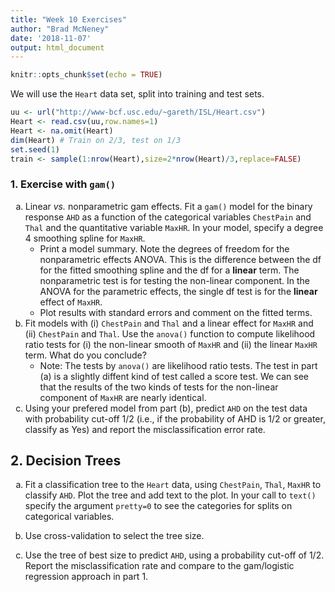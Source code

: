 ```yaml
---
title: "Week 10 Exercises"
author: "Brad McNeney"
date: '2018-11-07'
output: html_document
---
```


```r
knitr::opts_chunk$set(echo = TRUE)
```

We will use the `Heart` data set, split into training and 
test sets.

```r
uu <- url("http://www-bcf.usc.edu/~gareth/ISL/Heart.csv")
Heart <- read.csv(uu,row.names=1)
Heart <- na.omit(Heart)
dim(Heart) # Train on 2/3, test on 1/3
set.seed(1)
train <- sample(1:nrow(Heart),size=2*nrow(Heart)/3,replace=FALSE)
```


### 1. Exercise with `gam()`

(a) Linear *vs.* nonparametric gam effects. 
Fit a `gam()` model for the binary response `AHD` as a function
of the categorical variables `ChestPain` and `Thal` and 
the quantitative variable `MaxHR`. In your model, 
specify a degree 4 smoothing spline for `MaxHR`.
    + Print a model summary. Note the degrees of freedom
    for the nonparametric effects ANOVA. 
    This is the 
    difference between the df for the fitted smoothing spline
    and the df for a **linear** term. The 
    nonparametric test is for testing the non-linear component.
    In the ANOVA for the parametric effects,
    the single df test is for the **linear** effect of `MaxHR`.
    + Plot results with standard errors and comment on the fitted terms.


(b) Fit models with (i) `ChestPain` and `Thal` and a linear effect
for `MaxHR` and (ii) `ChestPain` and `Thal`.
Use the `anova()` function to compute likelihood ratio tests
for (i) the non-linear smooth of `MaxHR` and (ii)
the linear `MaxHR` term. What do you conclude?
    + Note: The tests by `anova()` are likelihood ratio
    tests. The test in part (a) is a slightly diffent 
    kind of test called a score test. We can see that the
    results of the two kinds of tests for the non-linear 
    component of `MaxHR` are nearly identical.
    

(c) Using your prefered model from part (b), predict
`AHD` on the test data with probability 
cut-off 1/2 (i.e., if the probability of AHD is 1/2 
or greater, classify as Yes)
and report the misclassification error rate.



## 2. Decision Trees

(a) Fit a classification tree to the `Heart` data, using 
`ChestPain`, `Thal`, `MaxHR` to classify `AHD`.
Plot the tree and add text to the plot. In your call
to `text()` specify  the argument `pretty=0` to 
see the categories for splits on categorical variables.


(b) Use cross-validation to select the tree size.

(c) Use the tree of best size to predict `AHD`, using
a probability cut-off of 1/2. Report 
the misclassification rate and compare to the 
gam/logistic regression approach in part 1.
